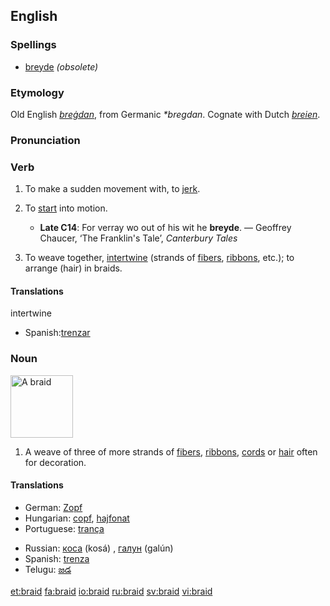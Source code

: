 ==English==
===Spellings===
*[[breyde]] ''(obsolete)''

===Etymology===
Old English ''[[bregdan|breġdan]]'', from Germanic ''*bregdan''.  Cognate with Dutch ''[[breien]]''.

===Pronunciation===
{{IPA|/breɪd/}}

===Verb===
{{en-verb|braids|braiding|braided|'''[[braided]]''' ''or obsolete'' '''[[browden]]'''}}
 
# {{obsolete}} {{transitive}} To make a sudden movement with, to [[jerk]].
# {{archaic}} {{intransitive}} To [[start]] into motion.
#*'''Late C14''': For verray wo out of his wit he '''breyde'''. — Geoffrey Chaucer, ‘The Franklin's Tale’, ''Canterbury Tales''
# {{transitive}} {{italbrac|now poetic}} To weave together, [[intertwine]] (strands of [[fibers]], [[ribbon]]s, etc.); to arrange (hair) in braids.

====Translations====
;intertwine
{{top}}
{{mid}}
*Spanish:[[trenzar]]
{{bottom}}

===Noun===
[[Image:Braid final.jpg|thumb|100px|A braid]]
{{en-noun}}

# A weave of three of more strands of [[fiber]]s, [[ribbon]]s, [[cord]]s or [[hair]] often for decoration.

====Translations====
{{top}}
*German: [[Zopf]] {{m}}
*Hungarian: [[copf]], [[hajfonat]]
*Portuguese: [[trança]] {{f}}
{{mid}}
*Russian: [[коса]] (kosá) {{f}}, [[галун]] (galún) {{m}}
*Spanish: [[trenza]] {{f}}
*Telugu: [[జడ]]
{{bottom}}

[[et:braid]]
[[fa:braid]]
[[io:braid]]
[[ru:braid]]
[[sv:braid]]
[[vi:braid]]